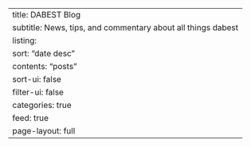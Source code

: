 ---
title: DABEST Blog
subtitle: News, tips, and commentary about all things dabest
listing:
  sort: "date desc"
  contents: "posts"
  sort-ui: false
  filter-ui: false
  categories: true
  feed: true
page-layout: full
---